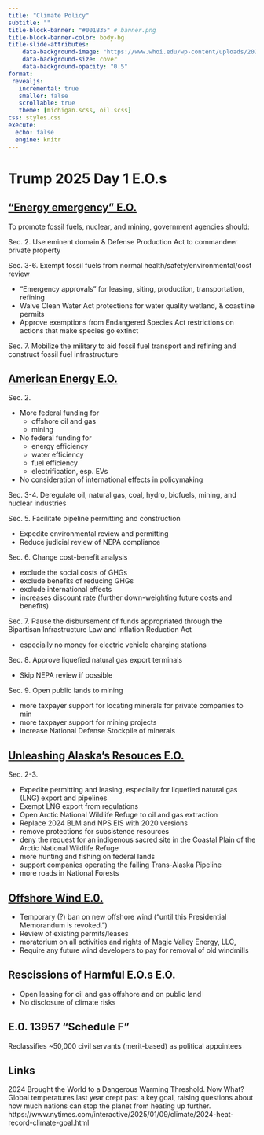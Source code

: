 ```yaml
---
title: "Climate Policy"
subtitle: ""
title-block-banner: "#001B35" # banner.png
title-block-banner-color: body-bg
title-slide-attributes:
    data-background-image: "https://www.whoi.edu/wp-content/uploads/2022/02/WHOI-Ward-Cover2.jpg"
    data-background-size: cover
    data-background-opacity: "0.5"
format:
 revealjs:
   incremental: true   
   smaller: false
   scrollable: true
   theme: [michigan.scss, oil.scss]
css: styles.css
execute:
  echo: false
  engine: knitr
---
```


# Trump 2025 Day 1 E.O.s

## ["Energy emergency" E.O.](https://www.whitehouse.gov/presidential-actions/2025/01/declaring-a-national-energy-emergency/)

To promote fossil fuels, nuclear, and mining, government agencies should:

Sec. 2. Use eminent domain & Defense Production Act to commandeer private property

Sec. 3-6. Exempt fossil fuels from normal health/safety/environmental/cost review

- "Emergency approvals" for leasing, siting, production, transportation, refining
- Waive Clean Water Act protections for water quality wetland, & coastline permits
- Approve exemptions from Endangered Species Act restrictions on actions that make species go extinct
  
Sec. 7. Mobilize the military to aid fossil fuel transport and refining and construct fossil fuel infrastructure


## [American Energy E.O.](https://www.whitehouse.gov/presidential-actions/2025/01/unleashing-american-energy/)  {.scrollable}

Sec. 2. 

- More federal funding for 
  - offshore oil and gas
  - mining 
- No federal funding for 
  - energy efficiency 
  - water efficiency
  - fuel efficiency 
  - electrification, esp. EVs
- No consideration of international effects in policymaking

Sec. 3-4. Deregulate oil, natural gas, coal, hydro, biofuels, mining, and nuclear industries

Sec. 5. Facilitate pipeline permitting and construction

- Expedite environmental review and permitting
- Reduce judicial review of NEPA compliance

Sec. 6. Change cost-benefit analysis 

  - exclude the social costs of GHGs 
  - exclude benefits of reducing GHGs
  - exclude international effects
  - increases discount rate (further down-weighting future costs and benefits)
  
  
Sec. 7. Pause the disbursement of funds appropriated through the Bipartisan Infrastructure Law and Inflation Reduction Act

- especially no money for electric vehicle charging stations

Sec. 8. Approve liquefied natural gas export terminals

- Skip NEPA review if possible

Sec. 9. Open public lands to mining

- more taxpayer support for locating minerals for private companies to min 
- more taxpayer support for mining projects
- increase National Defense Stockpile of minerals


## [Unleashing Alaska's Resouces E.O.](https://www.whitehouse.gov/presidential-actions/2025/01/unleashing-alaskas-extraordinary-resource-potential/) {background-opacity="0.2" background-image="https://1.bp.blogspot.com/-77DHTEAHfdE/TkXAzD8UDoI/AAAAAAAAASU/f3klXPyJjoo/s1600/alaska.jpg"}


Sec. 2-3. 

- Expedite permitting and leasing, especially for liquefied natural gas (LNG) export and pipelines
- Exempt LNG export from regulations 
-  Open Arctic National Wildlife Refuge to oil and gas extraction
- Replace 2024 BLM and NPS EIS with 2020 versions
- remove protections for subsistence resources
- deny the request for an indigenous sacred site in the Coastal Plain of the Arctic National Wildlife Refuge
- more hunting and fishing on federal lands
- support companies operating the failing  Trans-Alaska Pipeline
- more roads in National Forests 

## [Offshore Wind E.0.](https://www.whitehouse.gov/presidential-actions/2025/01/temporary-withdrawal-of-all-areas-on-the-outer-continental-shelf-from-offshore-wind-leasing-and-review-of-the-federal-governments-leasing-and-permitting-practices-for-wind-projects/) {background-opacity="0.2" background-image="https://forefrontaalborg.com/wp-content/uploads/2022/05/AdobeStock_366215509-2048x1069.jpg"}

- Temporary (?) ban on new offshore wind ("until this Presidential Memorandum is revoked.")
- Review of existing permits/leases
-  moratorium on all activities and rights of Magic Valley Energy, LLC,
- Require any future wind developers to pay for removal of old windmills

## Rescissions of Harmful E.O.s E.O.
 
- Open leasing for oil and gas offshore and on public land
- No disclosure of climate risks

## E.0. 13957 "Schedule F" 

Reclassifies ~50,000 civil servants (merit-based) as political appointees



## Links 

2024 Brought the World to a Dangerous Warming Threshold. Now What?
Global temperatures last year crept past a key goal, raising questions about how much nations can stop the planet from heating up further. https://www.nytimes.com/interactive/2025/01/09/climate/2024-heat-record-climate-goal.html

